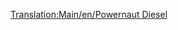 [[Translation:Main/en/Powernaut Diesel]]{{Template:Trains
|Image=[[File:en/Powernautdiesel.png]]
|Cost=£23,437 ($46,874)
|Speed=152 kph (95 mph)
|Weight=120 t
|Power=2,000 hp (1,492 kW)
|Annual=£2,056 ($4,756)
|Designed=1977
|Lifespan=20 
|Capacity=N/A
|Description=The other diesel train in toyland, a step up from the Ploddyphut Diesel.
|Real-life=Fictional
}}